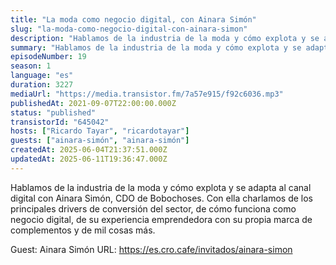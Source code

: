 ```yaml
---
title: "La moda como negocio digital, con Ainara Simón"
slug: "la-moda-como-negocio-digital-con-ainara-simon"
description: "Hablamos de la industria de la moda y cómo explota y se adapta al canal digital con Ainara Simón, CDO de Bobochoses. Con ella charlamos de los principales drivers de conversión del sector, de cómo funciona como negocio digital, de su experiencia emprendedora con su propia marca de complementos y de mil cosas más.\n\n\n\n<!-- GUESTS START -->\nGuest: Ainara Simón\nURL: https://es.cro.cafe/invitados/ainara-simon\n<!-- GUESTS END -->"
summary: "Hablamos de la industria de la moda y cómo explota y se adapta al canal digital con Ainara Simón, CDO de Bobochoses. Con ella charlamos de los principales drivers de conversión del sector, de cómo funciona como negocio digital, de su experiencia emprendedora con su propia marca de complementos y de mil cosas más."
episodeNumber: 19
season: 1
language: "es"
duration: 3227
mediaUrl: "https://media.transistor.fm/7a57e915/f92c6036.mp3"
publishedAt: 2021-09-07T22:00:00.000Z
status: "published"
transistorId: "645042"
hosts: ["Ricardo Tayar", "ricardotayar"]
guests: ["ainara-simón", "ainara-simón"]
createdAt: 2025-06-04T21:37:51.000Z
updatedAt: 2025-06-11T19:36:47.000Z
---
```


Hablamos de la industria de la moda y cómo explota y se adapta al canal digital con Ainara Simón, CDO de Bobochoses. Con ella charlamos de los principales drivers de conversión del sector, de cómo funciona como negocio digital, de su experiencia emprendedora con su propia marca de complementos y de mil cosas más.



<!-- GUESTS START -->
Guest: Ainara Simón
URL: https://es.cro.cafe/invitados/ainara-simon
<!-- GUESTS END -->

